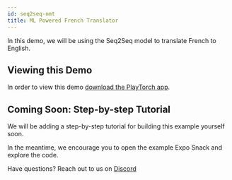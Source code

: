 ```yaml
---
id: seq2seq-nmt
title: ML Powered French Translator
---
```



<div className="tutorial-page">

In this demo, we will be using the Seq2Seq model to translate French to English.

## Viewing this Demo

In order to view this demo [download the PlayTorch app](/docs/tutorials/get-started.mdx#download-the-playtorch-app).

<div className="margin-bottom--lg"><ExpoSnack snackId="@playtorch/seq2seqnmt" /></div>

## Coming Soon: Step-by-step Tutorial

We will be adding a step-by-step tutorial for building this example yourself soon.

In the meantime, we encourage you to open the example Expo Snack and explore the code.

Have questions? Reach out to us on <a href={ExternalLinks.DISCORD}>Discord</a>

</div>

